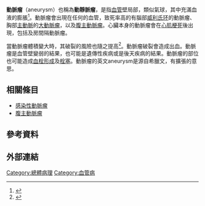 {{Infobox disease
| Name = 動脈瘤<br/>Aneurysm
| Image = Aneurysem.jpg
| Caption = 腦動脈中動脈瘤的血管造影，動脈瘤是中間灰色的豆狀物體
| synonyms = aneurism
| Field = {{le|血管手術|Vascular surgery}}
| DiseasesDB = 15088
| ICD10 = {{ICD10|I|72||i|70}}
| ICD9 = {{ICD9|442}}
| ICDO =
| OMIM =
| MedlinePlus = 001122
| eMedicineSubj =
| eMedicineTopic =
| MeshID = D000783
}}

{{medical}}

'''動脈瘤'''（aneurysm）也稱為'''動靜脈瘤'''，是指[[血管|血管]]壁局部，類似氣球，其中充滿血液的膨脹<ref>{{DorlandsDict|one/000004827|Aneurysm}}</ref>。動脈瘤會出現在任何的血管，致死率高的有腦部[[威利氏环|威利氏环]]的動脈瘤、胸部[[主動脈|主動脈]]的[[大動脈瘤|大動脈瘤]]，以及[[腹主動脈瘤|腹主動脈瘤]]。心臟本身的動脈瘤會在[[心肌梗死|心肌梗死]]後出現，包括{{le|心室動脈瘤|Ventricular aneurysm}}及房間隔動脈瘤。

當動脈瘤體積變大時，其破裂的風險也隨之提高<ref>{{cite journal|last=Cronenwett|first=JL|author2=Murphy, TF|author3=Zelenock, GB|author4=Whitehouse WM, Jr|author5=Lindenauer, SM|author6=Graham, LM|author7=Quint, LE|author8=Silver, TM|author9= Stanley, JC|title=Actuarial analysis of variables associated with rupture of small abdominal aortic aneurysms|url=https://archive.org/details/sim_surgery_1985-09_98_3/page/472|journal=Surgery|date=September 1985|volume=98|issue=3|pages=472–83|pmid=3898453}}</ref>。動脈瘤破裂會造成出血。動脈瘤是血管壁變弱的結果，也可能是遺傳性疾病或是後天疾病的結果。動脈瘤的部位也可能造成[[血栓形成|血栓形成]]及[[栓塞|栓塞]]。動脈瘤的英文aneurysm是源自希臘文{{Lang-grc-gre|ἀνεύρυσμα}}，有擴張的意思。

==相關條目==
*[[感染性動脈瘤|感染性動脈瘤]]
*[[腹主動脈瘤|腹主動脈瘤]]

==參考資料==
{{reflist}}

==外部連結==
{{Commons category|Aneurysms}}

{{Vascular_diseases}}
{{Authority control}}

{{醫學小作品}}
[[Category:總體病理|Category:總體病理]]
[[Category:血管病|Category:血管病]]
